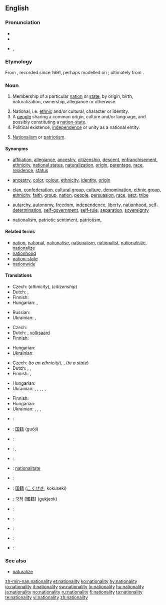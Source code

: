 ==English==

===Pronunciation===
* {{IPA|ˌnæʃəˈnælɪti}}
* {{audio|En-us-nationality.ogg|Audio (US)}}
* {{hyphenation|na|tion|al|i|ty}}, {{hyphenation|na|tion|al|ity|caption= }}

===Etymology===
From {{suffix|national|ity}}, recorded since 1691, perhaps modelled on {{etyl|fr}} {{term|nationalité|lang=fr}}; ultimately from {{etyl|la}} {{term|natio||nation, people|lang=la}}.

===Noun===
{{en-noun|nationalit|ies}}

# {{rfc-sense}} Membership of a particular [[nation]] or [[state]], by origin, birth, naturalization, ownership, allegiance or otherwise.
# National, i.e. [[ethnic]] and/or cultural, character or identity.
# A [[people]] sharing a common origin, culture and/or language, and possibly constituting a [[nation-state]].
# Political existence, [[independence]] or unity as a national entity.
# {{archaic}} [[nationalism|Nationalism]] or [[patriotism]].

====Synonyms====
* {{sense|membership of a nation or state}} [[affiliation]], [[allegiance]], [[ancestry]], [[citizenship]], [[descent]], [[enfranchisement]], [[ethnicity]], [[national status]], [[naturalization]], [[origin]], [[parentage]], [[race]], [[residence]], [[status]]
* {{sense|national character or identity}} [[ancestry]], [[color]], [[colour]], [[ethnicity]], [[identity]], [[origin]]
* {{sense|a people}} [[clan]], [[confederation]], [[cultural group]], [[culture]], [[denomination]], [[ethnic group]], [[ethnicity]], [[faith]], [[group]], [[nation]], [[people]], [[persuasion]], [[race]], [[sect]], [[tribe]]
* {{sense|political existence as a national entity}} [[autarchy]], [[autonomy]], [[freedom]], [[independence]], [[liberty]], [[nationhood]], [[self-determination]], [[self-government]], [[self-rule]], [[separation]], [[sovereignty]]
* {{sense|nationalism}} [[nationalism]], [[patriotic sentiment]], [[patriotism]],

====Related terms====
* [[nation]], [[national]], [[nationalise]], [[nationalism]], [[nationalist]], [[nationalistic]], [[nationalize]]
* [[nationhood]]
* [[nation-state]]
* [[nationwide]]

====Translations====
{{trans-top|membership of a nation or state}}
* Czech: {{t-|cs|národnost|f}} (''ethnicity''), {{t-|cs|občanství|n}} (''citizenship'')
* Dutch: {{t-|nl|nationaliteit|f}}, {{t+|nl|staatsburgerschap|n}}
* Finnish: {{t+|fi|kansallisuus}}
* Hungarian: {{t|hu|nemzetiség|tr=of a nation}},  {{t|hu|állampolgárság|tr=of a state}}
{{trans-mid}}
* Russian: {{t+|ru|национальность|f|tr=natsionál’nost’|sc=Cyrl}}
* Ukrainian: {{t-|uk|народність|tr=naródnist’|sc=Cyrl|xs=Ukrainian}}, {{t-|uk|походження|tr=poxódžennja|sc=Cyrl|xs=Ukrainian}}
{{trans-bottom}}

{{trans-top|national character or identity}}
* Czech: {{t+|cs|národní}} {{t-|cs|charakter|m}}
* Dutch: {{t-|nl|nationaliteit|f}}, [[volksaard]]
* Finnish: {{t+|fi|kansallisuus}}
{{trans-mid}}
* Hungarian: {{t|hu|nemzetiség}}
* Ukrainian: {{t+|uk|національність|tr=nacionál’nist’|sc=Cyrl|xs=Ukrainian}}
{{trans-bottom}}

{{trans-top|people belonging to a nation or state}}
* Czech: {{t-|cs|národnost|f}} (''to an ethnicity''), {{t-|cs|občané|m|p}}, {{t-|cs|obyvatelé|m|p}} (''to a state'')
* Dutch: {{t-|nl|nationaliteit|f}}, {{t+|nl|natie}}, {{t+|nl|volk}}
* Finnish: {{t+|fi|kansa}}, {{t+|fi|kansakunta}}
{{trans-mid}}
* Hungarian: {{t|hu|nemzet}}
* Ukrainian: {{t+|uk|нарід|tr=nárid|sc=Cyrl|xs=Ukrainian}}, {{t-|uk|народ|tr=národ|sc=Cyrl|xs=Ukrainian}}, {{t-|uk|плем'я|tr=plem”já|sc=Cyrl|xs=Ukrainian}}, {{t+|uk|нація|tr=nácija|sc=Cyrl|xs=Ukrainian}}, {{t-|uk|люд|tr=ljud|sc=Cyrl|xs=Ukrainian}}, {{t-|uk|етнос|tr=étnos|sc=Cyrl|xs=Ukrainian}}
{{trans-bottom}}

{{trans-top|political existence as a national entity}}
* Finnish: {{t+|fi|kansallinen}} {{t-|fi|olemassaolo}}
* Hungarian: {{t|hu|nemzetiség}}
* Ukrainian: {{t+|uk|національність|tr=nacionál’nist’|sc=Cyrl|xs=Ukrainian}}, {{t+|uk|незалежність|tr=nezaléžnist’|sc=Cyrl|xs=Ukrainian}}, {{t-|uk|самостійність|tr=samostíjnist’|sc=Cyrl|xs=Ukrainian}}, {{t+|uk|автономія|tr=avtonómija|sc=Cyrl|xs=Ukrainian}}
{{trans-mid}}
{{trans-bottom}}

{{trans-see|nationalism}}

{{checktrans-top|citizenship}}
* {{ttbc|Arabic}}: {{t|ar|جنسية|f|tr=jensíya|sc=Arab}}
* {{ttbc|Chinese}}: [[国籍]] (guójí)
* {{ttbc|French}}: {{t+|fr|nationalité|f}}
* {{ttbc|German}}: {{t-|de|Nationalität|f}}, {{t-|de|Staatsbürgerschaft|f}}
* {{ttbc|Indonesian}}: {{t-|id|kewarganegaraan|xs=Indonesian}}
* {{ttbc|Interlingua}}: [[nationalitate]]
{{trans-mid}}
* {{ttbc|Italian}}: {{t+|it|nazionalità|f}}
* {{ttbc|Japanese}}: [[国籍]] ([[こくせき]], kokuseki)
* {{ttbc|Korean}}: [[국적]] [國籍] (gukjeok)
* {{ttbc|Polish}}: {{t+|pl|narodowość|f}}
* {{ttbc|Portuguese}}: {{t+|pt|nacionalidade|f}}
* {{ttbc|Spanish}}: {{t+|es|nacionalidad|f}}
* {{ttbc|Swedish}}: {{t|sv|nationalitet|c}}
* {{ttbc|Telugu}}: {{t|te|జాతీయత|tr=jaateeyata|sc=Telu}}
{{trans-bottom}}

===See also===
* [[naturalize]]

[[zh-min-nan:nationality]]
[[et:nationality]]
[[ko:nationality]]
[[hy:nationality]]
[[io:nationality]]
[[it:nationality]]
[[sw:nationality]]
[[lo:nationality]]
[[hu:nationality]]
[[ja:nationality]]
[[no:nationality]]
[[ru:nationality]]
[[fi:nationality]]
[[ta:nationality]]
[[te:nationality]]
[[vi:nationality]]
[[zh:nationality]]